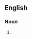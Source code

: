 {{also|flowerbeds}}

==English==

===Noun===
{{head|en|noun plural form}}

# {{plural of|flower bed|lang=en}}